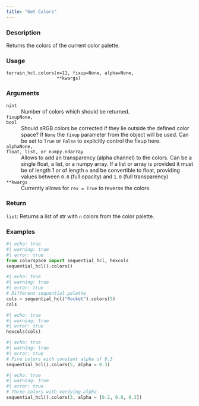 ```yaml
---
title: "Get Colors"
---
```


### Description

Returns the colors of the current color palette.

### Usage

<pre><code class='language-python'>terrain_hcl.colors(n=11, fixup=None, alpha=None,<br/>                   **kwargs)</code></pre>

### Arguments

<dl class="pyp-list param-list">
  <dt style = "white-space: nowrap; font-family: monospace; vertical-align: top">
   <code id="colorspace.palettes.terrain_hcl.colors:n">n</code><code class="argument-class">int</code>
  </dt>
 <dd>Number of colors which should be returned.</dd>
  <dt style = "white-space: nowrap; font-family: monospace; vertical-align: top">
   <code id="colorspace.palettes.terrain_hcl.colors:fixup">fixup</code><code class="argument-class">None, bool</code>
  </dt>
 <dd>Should sRGB colors be corrected if they lie
outside the defined color space?  If `None` the `fixup`
parameter from the object will be used. Can be set to `True` or
`False` to explicitly control the fixup here.</dd>
  <dt style = "white-space: nowrap; font-family: monospace; vertical-align: top">
   <code id="colorspace.palettes.terrain_hcl.colors:alpha">alpha</code><code class="argument-class">None, float, list, or numpy.ndarray</code>
  </dt>
 <dd>Allows to add an transparency
(alpha channel) to the colors. Can be a single float, a list, or a
numpy array. If a list or array is provided it must be of length 1 or
of length `n` and be convertible to float, providing values
between `0.0` (full opacity) and `1.0` (full transparency)</dd>
  <dt style = "white-space: nowrap; font-family: monospace; vertical-align: top">
   <code id="colorspace.palettes.terrain_hcl.colors:**kwargs">**kwargs</code>
  </dt>
 <dd>Currently allows for `rev = True` to reverse the colors.</dd>
</dl>

### Return

<code>list</code>: Returns a list of str with `n` colors from the
color palette.

### Examples

```python
#| echo: true
#| warning: true
#| error: true
from colorspace import sequential_hcl, hexcols
sequential_hcl().colors()
```

```python
#| echo: true
#| warning: true
#| error: true
# Different sequential palette
cols = sequential_hcl("Rocket").colors(5)
cols
```

```python
#| echo: true
#| warning: true
#| error: true
hexcols(cols)
```

```python
#| echo: true
#| warning: true
#| error: true
# Five colors with constant alpha of 0.3
sequential_hcl().colors(5, alpha = 0.3)
```

```python
#| echo: true
#| warning: true
#| error: true
# Three colors with variying alpha
sequential_hcl().colors(3, alpha = [0.2, 0.8, 0.3])
```



